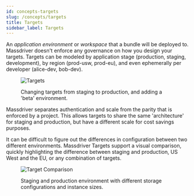 ```yaml
---
id: concepts-targets
slug: /concepts/targets
title: Targets
sidebar_label: Targets
---
```



An _application environment_ or _workspace_ that a bundle will be deployed to. Massdriver doesn't enforce any governance on how you design your targets. Targets can be modeled by application stage (production, staging, development), by region (prod-usw, prod-eu), and even ephemerally per developer (alice-dev, bob-dev).

<figure>

![Targets](./img/targets.gif)

<figcaption>Changing targets from staging to production, and adding a 'beta' environment.</figcaption>

</figure>

Massdriver separates authentication and scale from the parity that is enforced by a project. This allows targets to share the same 'architecture' for staging and production, but have a different scale for cost savings purposes.

It can be difficult to figure out the differences in configuration between two different environments. Massdriver Targets support a visual comparison, quickly highlighting the difference between staging and production, US West and the EU, or any combination of targets.

<figure>

![Target Comparison](./img/targets-comparison.png)

<figcaption>Staging and production environment with different storage configurations and instance sizes.</figcaption>

</figure>

